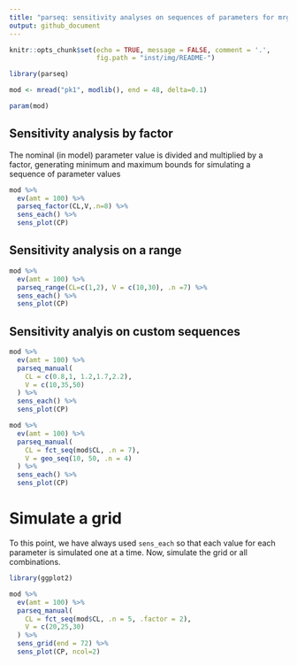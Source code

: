 ```yaml
---
title: "parseq: sensitivity analyses on sequences of parameters for mrgsolve"
output: github_document
---
```


```r
knitr::opts_chunk$set(echo = TRUE, message = FALSE, comment = '.', 
                      fig.path = "inst/img/README-")
```

```r
library(parseq)
```



```r
mod <- mread("pk1", modlib(), end = 48, delta=0.1)

param(mod)
```

## Sensitivity analysis by factor

The nominal (in model) parameter value is divided 
and multiplied by a factor, generating minimum and maximum 
bounds for simulating a sequence of parameter values

```r
mod %>% 
  ev(amt = 100) %>% 
  parseq_factor(CL,V,.n=8) %>% 
  sens_each() %>% 
  sens_plot(CP)
```

## Sensitivity analysis on a range

```r
mod %>% 
  ev(amt = 100) %>% 
  parseq_range(CL=c(1,2), V = c(10,30), .n =7) %>% 
  sens_each() %>% 
  sens_plot(CP)
```

## Sensitivity analyis on custom sequences

```r
mod %>% 
  ev(amt = 100) %>% 
  parseq_manual(
    CL = c(0.8,1, 1.2,1.7,2.2), 
    V = c(10,35,50)
  ) %>% 
  sens_each() %>% 
  sens_plot(CP)
```


```r
mod %>% 
  ev(amt = 100) %>% 
  parseq_manual(
    CL = fct_seq(mod$CL, .n = 7), 
    V = geo_seq(10, 50, .n = 4)
  ) %>% 
  sens_each() %>% 
  sens_plot(CP)
```

# Simulate a grid

To this point, we have always used `sens_each` so that each value for each 
parameter is simulated one at a time.  Now, simulate the grid or all 
combinations.

```r
library(ggplot2)

mod %>% 
  ev(amt = 100) %>% 
  parseq_manual(
    CL = fct_seq(mod$CL, .n = 5, .factor = 2), 
    V = c(20,25,30)
  ) %>% 
  sens_grid(end = 72) %>% 
  sens_plot(CP, ncol=2)
```

